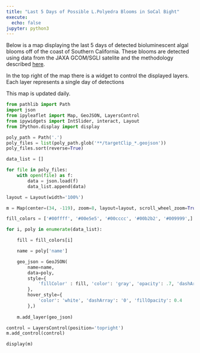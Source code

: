```yaml
---
title: "Last 5 Days of Possible L.Polyedra Blooms in SoCal Bight"
execute: 
  echo: false
jupyter: python3
---
```


Below is a map displaying the last 5 days of detected bioluminescent algal blooms off of the coast of Southern California. These blooms are detected using data from the JAXA GCOM/SGLI satelite and the methodology described [here](methods.qmd).

In the top right of the map there is a widget to control the displayed layers. Each layer represents a single day of detections

This map is updated daily.

```python
from pathlib import Path
import json
from ipyleaflet import Map, GeoJSON, LayersControl
from ipywidgets import IntSlider, interact, Layout
from IPython.display import display

poly_path = Path('.')
poly_files = list(poly_path.glob('**/targetClip_*.geojson'))
poly_files.sort(reverse=True)

data_list = []

for file in poly_files:
    with open(file) as f:
        data = json.load(f)
        data_list.append(data)

layout = Layout(width='100%')

m = Map(center=(34, -119), zoom=8, layout=layout, scroll_wheel_zoom=True)

fill_colors = ['#00ffff', '#00e5e5', '#00cccc', '#00b2b2', '#009999',]

for i, poly in enumerate(data_list):

    fill = fill_colors[i]

    name = poly['name']

    geo_json = GeoJSON(
        name=name,
        data=poly,
        style={
            'fillColor' : fill, 'color': 'gray', 'opacity': .7, 'dashArray': '0', 'fillOpacity': 0.5, 'weight': 1
        },
        hover_style={
            'color': 'white', 'dashArray': '0', 'fillOpacity': 0.4
        },)
    
    m.add_layer(geo_json)

control = LayersControl(position='topright')
m.add_control(control)

display(m)
```